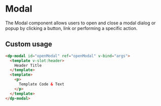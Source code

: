 
<Meta
    title="Components/Modal"
    component={DpModal}
/>

# Modal

The Modal component allows users to open and close a modal dialog or popup by clicking a button, link
or performing a specific action.


## Custom usage

```html
<dp-modal id="openModal" ref="openModal" v-bind="args">
  <template v-slot:header>
    Header Title
  </template>
  <template>
    <p>
      Template Code & Text
    </p>
  </template>
</dp-modal>
```
